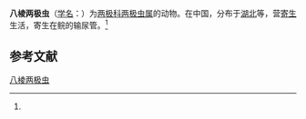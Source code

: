 {{Speciesbox
| name = 八棱两极虫
| status = 
| status_system = 
| image = 
| genus = Myxidium
| species = octospinum
| authority = (Li et Wang, 1993)<ref name='id9251'>{{cite web| url =http://www.bioinfo.cn/db05/BjdwSpecies.php?action=view&id=9251| title =八棱两极虫| work =《中国动物物种编目数据库》| publisher =中国科学院微生物研究所| author =中国科学院动物研究所| accessdate =2009-04-16| deadurl =yes| archiveurl =https://web.archive.org/web/20160305020845/http://www.bioinfo.cn/db05/BjdwSpecies.php?action=view&id=9251| archivedate =2016-03-05}}</ref>
}}

'''八棱两极虫'''（[[学名|学名]]：{{lang|la|''Myxidium octospinum''}}）为[[两极科|两极科]][[两极虫属|两极虫属]]的动物。在中国，分布于[[湖北|湖北]]等，营[[寄生|寄生]]生活，寄生在鲩的输尿管。<ref name='id9251'/>

== 参考文献 ==
{{reflist}}

{{Wikispecies|Myxidium octospinum}}

[[Category:两极虫属|八棱两极虫]]


{{Cnidarian-stub}}